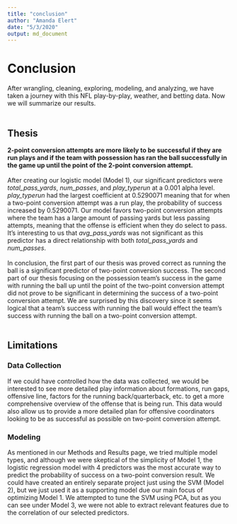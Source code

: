 ```yaml
---
title: "conclusion"
author: "Amanda Elert"
date: "5/3/2020"
output: md_document
---
```


# Conclusion
After wrangling, cleaning, exploring, modeling, and analyzing, we have taken a journey with this NFL play-by-play, weather, and betting data. Now we will summarize our results.
<br>
<br>

## Thesis
**2-point conversion attempts are more likely to be successful if they are run plays and if the team with possession has ran the ball successfully in the game up until the point of the 2-point conversion attempt.**
<br>
<br>
After creating our logistic model (Model 1), our significant predictors were *total_pass_yards*, *num_passes*, and *play_typerun* at a 0.001 alpha level. *play_typerun* had the largest coefficient at 0.5290071 meaning that for when a two-point conversion attempt was a run play, the probability of success increased by 0.5290071. Our model favors two-point conversion attempts where the team has a large amount of passing yards but less passing attempts, meaning that the offense is efficient when they do select to pass. It's interesting to us that *avg_pass_yards* was not significant as this predictor has a direct relationship with both *total_pass_yards* and *num_passes*. 
<br>
<br>
In conclusion, the first part of our thesis was proved correct as running the ball is a significant predictor of two-point conversion success. The second part of our thesis focusing on the possession team's success in the game with running the ball up until the point of the two-point conversion attempt did not prove to be significant in determining the success of a two-point conversion attempt. We are surprised by this discovery since it seems logical that a team's success with running the ball would effect the team's success with running the ball on a two-point conversion attempt.
<br>
<br>

## Limitations 
### Data Collection
If we could have controlled how the data was collected, we would be interested to see more detailed play information about formations, run gaps, offensive line, factors for the running back/quarterback, etc. to get a more comprehensive overview of the offense that is being run. This data would also allow us to provide a more detailed plan for offensive coordinators looking to be as successful as possible on two-point conversion attempt. 

### Modeling
As mentioned in our Methods and Results page, we tried multiple model types, and although we were skeptical of the simplicity of Model 1, the logistic regression model with 4 predictors was the most accurate way to predict the probability of success on a two-point conversion result. We could have created an entirely separate project just using the SVM (Model 2), but we just used it as a supporting model due our main focus of optimizing Model 1. We attempted to tune the SVM using PCA, but as you can see under Model 3, we were not able to extract relevant features due to the correlation of our selected predictors.

